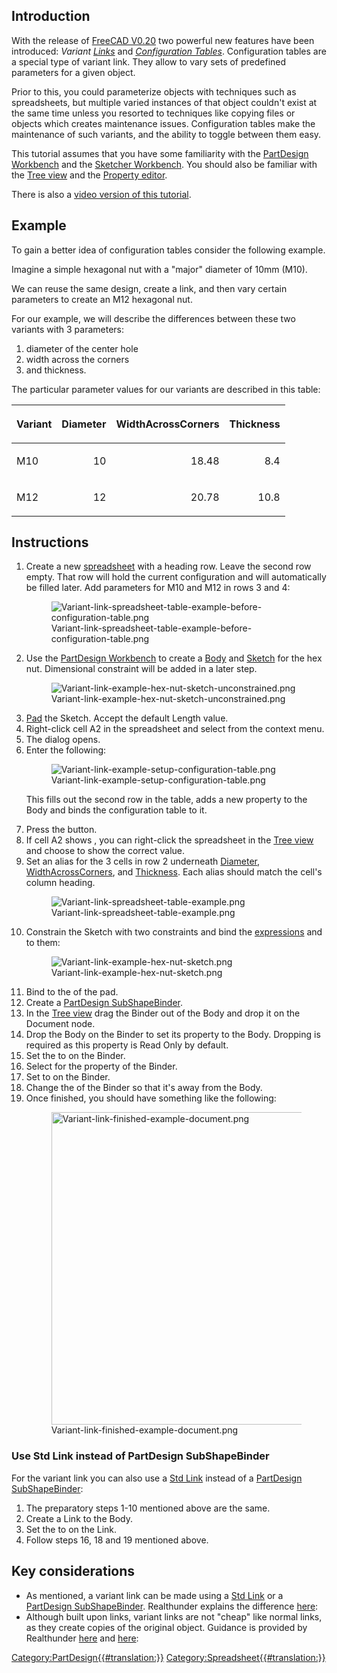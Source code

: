 <languages/>
<translate>

<!--T:1-->
{{TutorialInfo
|Topic=Using Configuration Tables
|Level=Beginner
|Time=30 minutes
|Author=Gbroques
|FCVersion=0.20
|Files=[https://forum.freecad.org/download/file.php?id=270593 ConfigurationTableExample.FCStd]
}}

==Introduction== <!--T:2-->

<!--T:3-->
With the release of [[Release_notes_0.20#Spreadsheet_Workbench|FreeCAD V0.20]] two powerful new features have been introduced: ''Variant [[Std_LinkMake|Links]]'' and ''[https://forum.freecad.org/viewtopic.php?f=17&t=42183 Configuration Tables]''. Configuration tables are a special type of variant link. They allow to vary sets of predefined parameters for a given object.

<!--T:4-->
Prior to this, you could parameterize objects with techniques such as spreadsheets, but multiple varied instances of that object couldn't exist at the same time unless you resorted to techniques like copying files or objects which creates maintenance issues. Configuration tables make the maintenance of such variants, and the ability to toggle between them easy.

<!--T:5-->
This tutorial assumes that you have some familiarity with the [[PartDesign_Workbench|PartDesign Workbench]] and the [[Sketcher_Workbench|Sketcher Workbench]]. You should also be familiar with the [[Tree view|Tree view]] and the [[Property_editor|Property editor]].

<!--T:6-->
There is also a [https://www.youtube.com/watch?v=m9C_ahIVKOI video version of this tutorial].

==Example== <!--T:7-->

<!--T:8-->
To gain a better idea of configuration tables consider the following example.

<!--T:9-->
Imagine a simple hexagonal nut with a "major" diameter of 10mm (M10).

<!--T:10-->
We can reuse the same design, create a link, and then vary certain parameters to create an M12 hexagonal nut.

<!--T:11-->
For our example, we will describe the differences between these two variants with 3 parameters:
# diameter of the center hole
# width across the corners
# and thickness.

<!--T:12-->
The particular parameter values for our variants are described in this table:

<!--T:13-->
{| class="wikitable"
|-
! Variant !! Diameter !! WidthAcrossCorners !! Thickness
|-
| M10 || style="text-align:right;" | 10 || style="text-align:right;" | 18.48 || style="text-align:right;" | 8.4
|-
| M12 || style="text-align:right;" | 12 || style="text-align:right;" | 20.78 || style="text-align:right;" | 10.8
|}

==Instructions== <!--T:14-->

<!--T:15-->
# Create a new [[Spreadsheet_CreateSheet|spreadsheet]] with a heading row. Leave the second row empty. That row will hold the current configuration and will automatically be filled later. Add parameters for M10 and M12 in rows 3 and 4: <p>[[File:Variant-link-spreadsheet-table-example-before-configuration-table.png]]</p>
# Use the [[PartDesign_Workbench|PartDesign Workbench]] to create a [[PartDesign_Body|Body]] and [[PartDesign_NewSketch|Sketch]] for the hex nut. Dimensional constraint will be added in a later step. <p>[[File:Variant-link-example-hex-nut-sketch-unconstrained.png]]</p>
# [[PartDesign_Pad|Pad]] the Sketch. Accept the default Length value.
# Right-click cell A2 in the spreadsheet and select {{MenuCommand|Configuration table...}} from the context menu.
# The {{MenuCommand|Setup Configuration Table}} dialog opens.
# Enter the following: <p>[[File:Variant-link-example-setup-configuration-table.png]]</p> This fills out the second row in the table, adds a new {{PropertyData|Configuration}} property to the Body and binds the configuration table to it.
# Press the {{Button|OK}} button.
# If cell A2 shows {{Value|#PENDING}}, you can right-click the spreadsheet in the [[Tree_view|Tree view]] and choose {{MenuCommand|Recompute object}} to show the correct value.
# Set an alias for the 3 cells in row 2 underneath <u>Diameter</u>, <u>WidthAcrossCorners</u>, and <u>Thickness</u>. Each alias should match the cell's column heading. <p>[[File:Variant-link-spreadsheet-table-example.png]]</p>
# Constrain the Sketch with two constraints and bind the [[Expressions|expressions]] {{Value|Spreadsheet.Diameter}} and {{Value|Spreadsheet.WidthAcrossCorners}} to them: <p>[[File:Variant-link-example-hex-nut-sketch.png]]</p>
# Bind {{Value|Spreadsheet.Thickness}} to the {{PropertyData|Length}} of the pad.
# Create a [[PartDesign_SubShapeBinder|PartDesign SubShapeBinder]].
# In the [[Tree_view|Tree view]] drag the Binder out of the Body and drop it on the Document node.
# Drop the Body on the Binder to set its {{PropertyData|Support}} property to the Body. Dropping is required as this property is Read Only by default.
# Set the {{PropertyData|Bind Copy on Change}} to {{Value|Enabled}} on the Binder.
# Select {{Value|M12}} for the {{PropertyData|Configuration}} property of the Binder.
# Set {{PropertyView|Use Binder Style}} to {{FALSE}} on the Binder.
# Change the {{PropertyData|Placement}} of the Binder so that it's away from the Body. 
# Once finished, you should have something like the following: <p>[[File:Variant-link-finished-example-document.png|500px]]</p>

===Use Std Link instead of PartDesign SubShapeBinder=== <!--T:18-->

<!--T:19-->
For the variant link you can also use a [[Std_LinkMake|Std Link]] instead of a [[PartDesign_SubShapeBinder|PartDesign SubShapeBinder]]:
# The preparatory steps 1-10 mentioned above are the same.
# Create a Link to the Body.
# Set the {{PropertyData|Link Copy On Change}} to {{Value|Enabled}} on the Link.
# Follow steps 16, 18 and 19 mentioned above.

==Key considerations== <!--T:16-->

<!--T:17-->
* As mentioned, a variant link can be made using a [[Std_LinkMake|Std Link]] or a [[PartDesign_SubShapeBinder|PartDesign SubShapeBinder]]. Realthunder explains the difference [https://forum.freecad.org/viewtopic.php?f=17&t=42183 here]: <p>{{quote|text=Instead of duplicating the linked object with all its hierarchy, the [[PartDesign_SubShapeBinder|SubShapeBinder]] will make a flattened copy of the mutated object. Another difference to Link is that the [[PartDesign_SubShapeBinder|SubShapeBinder]] will sync any changes of the original object back to the copy even if the configurations are different, while for Link, once copied, the two objects become independent.}}</p>
* Although built upon links, variant links are not "cheap" like normal links, as they create copies of the original object. Guidance is provided by Realthunder [https://forum.freecad.org/viewtopic.php?p=532130#p532130 here] and [https://forum.freecad.org/viewtopic.php?p=358582#p358582 here]: <p>{{quote|text=[When] using Link for alternative configurations, you'll need to realize that it makes a copy of the original object... it would be better to create a single 'variant' link for each [variant] to avoid unnecessary duplicates. Or better, use SubShapeBinder... And again, create one [[PartDesign_SubShapeBinder|SubShapeBinder]] for each configuration.}}</p>


</translate>
{{Clear}}
[[Category:PartDesign{{#translation:}}]]
[[Category:Spreadsheet{{#translation:}}]]